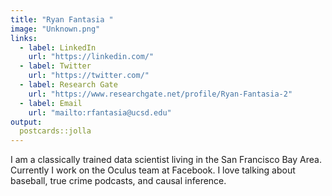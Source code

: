 ```yaml
---
title: "Ryan Fantasia "
image: "Unknown.png"
links:
  - label: LinkedIn
    url: "https://linkedin.com/"
  - label: Twitter
    url: "https://twitter.com/"
  - label: Research Gate
    url: "https://www.researchgate.net/profile/Ryan-Fantasia-2"
  - label: Email
    url: "mailto:rfantasia@ucsd.edu"
output:
  postcards::jolla
---
```

 
I am a classically trained data scientist living in the San Francisco Bay Area. 
Currently I work on the Oculus team at Facebook. I love talking about baseball, 
true crime podcasts, and causal inference.
